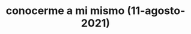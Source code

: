---
title: "conocerme a mi mismo (11-agosto-2021)"
link: "/conocerme/"
description: "Conocerme a mi mismo me llevará a una vida útil y feliz y por eso yo soy responsable"
---